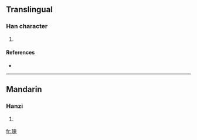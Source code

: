 ==Translingual==

===Han character===
{{Han char|rn=96|rad=玉|as=09|sn=13|four=|canj=一土木田火 (MGDWF)}}

# {{defn|Han|sort=玉09}}

====References====
* {{Han ref|kx=0737.130|dkj=21115|dj=1148.160|hdz=21125.120|uh=7453|ud=29779}}

----

==Mandarin==

===Hanzi===
{{cmn-hanzi|pin=[[huán]] ([[huan2]]), [[liàn]] ([[lian4]])|wg=huan<sup>2</sup>, lien<sup>4</sup>}}

# {{defn|Mandarin|sort=玉09}}

[[fr:瑓]]